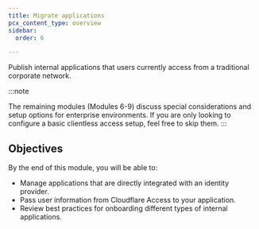 ```yaml
---
title: Migrate applications
pcx_content_type: overview
sidebar:
  order: 6

---
```


Publish internal applications that users currently access from a traditional corporate network.

:::note

The remaining modules (Modules 6-9) discuss special considerations and setup options for enterprise environments. If you are only looking to configure a basic clientless access setup, feel free to skip them.
:::

## Objectives

By the end of this module, you will be able to:

* Manage applications that are directly integrated with an identity provider.
* Pass user information from Cloudflare Access to your application.
* Review best practices for onboarding different types of internal applications.
